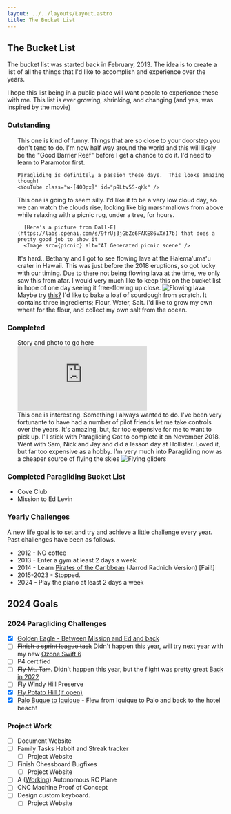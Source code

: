 ```yaml
---
layout: ../../layouts/Layout.astro
title: The Bucket List
---
```




<title>The Bucket List</title>

## The Bucket List

The bucket list was started back in February, 2013. The idea is to create a list of all the things that I'd like to accomplish and experience over the years.

I hope this list being in a public place will want people to experience these with me. This list is ever growing, shrinking, and changing (and yes, was inspired by the movie)

### Outstanding

<ul>
  <Item client:only="react" title="Scuba dive the Great Barrier Reef">
    This one is kind of funny.  Things that are so close to your doorstep you don't tend to do.
    I'm now half way around the world and this will likely be the "Good Barrier Reef" before I get a chance to do it.
  </Item>
  <Item client:only="react" title="Paramotor Horseshoe Bend">
    I'd need to learn to Paramotor first.

    Paragliding is definitely a passion these days.  This looks amazing though!
    <YouTube class="w-[400px]" id="p9Ltv5S-qKk" />

  </Item>
  <Item client:only="react" title="Picnic under a tree watching clouds from above">
      This one is going to seem silly.  I'd like it to be a very low cloud day, so we can watch the clouds rise, looking like big marshmallows from above while relaxing with a picnic rug, under a tree, for hours.

      [Here's a picture from Dall-E](https://labs.openai.com/s/9frUj3jGbZc6FAKE86vXY17b) that does a pretty good job to show it
      <Image src={picnic} alt="AI Generated picnic scene" />

  </Item>
  <Item client:only="react" title="Learn to Kite Surf" />
  <Item client:only="react" title="See something majestic" />
  <Item client:only="react" title="Ski down a double black run at Perisher (confidently)" />
  <Item client:only="react" title="Learn Flight of the Bublebee on Piano">
    It's hard..
    <YouTube class="w-[400px]" id="QZWW5xG_1wM" />
  </Item>
  <Item client:only="react" title="Write a piece of music I'm very proud of" />
  <Item client:only="react" title="See flowing lava">
    Bethany and I got to see flowing lava at the Halemaʻumaʻu crater in Hawaii. This was just before the 2018 eruptions, so got lucky with our timing. Due to there not being flowing lava at the time, we only saw this from afar. I would very much like to keep this on the bucket list in hope of one day seeing it free-flowing up close.
    <Image src={lava} alt="Flowing lava" />
  </Item>
  <Item client:only="react" title="Visit the Maldives (Nathan Hu recommends Tahiti instead)" />
  <Item client:only="react" title="Maintain a bee hive" />
  <Item client:only="react" title="Snow Mobile">
    Maybe try <a href="https://laketahoesnowmobile.com/book-your-tour-now/">this?</a>
  </Item>
  <Item client:only="react" title="Bake a loaf of sourdough from Scratch (more scratch than you'd imagine)">
    I'd like to bake a loaf of sourdough from scratch.  It contains three ingredients; Flour, Water, Salt.
    I'd like to grow my own wheat for the flour, and collect my own salt from the ocean.
  </Item>
</ul>

### Completed

<ul>
  <Item client:only="react" title="White water rafing down a river">
    Story and photo to go here
  </Item>
  <Item
    client:only="react"
    title="Sky Diving (done twice, Completed last in 2012)"
  />
  <Item client:only="react" title="Skydive Solo (completed late 2013)">
    <div css="padding:56.25% 0 0 0;position:relative;">
      <iframe
        src="https://player.vimeo.com/video/87970062?badge=0&amp;autopause=0&amp;quality_selector=1&amp;player_id=0&amp;app_id=58479"
        frameborder="0"
        allow="autoplay; fullscreen; picture-in-picture"
        css="position:absolute;top:0;left:0;width:100%;height:100%;"
        title="Skydiving Adventure 2013"
      ></iframe>
    </div>
    <script src="https://player.vimeo.com/api/player.js"></script>
  </Item>
  <Item
    client:only="react"
    title="Hang Gliding (completed 20th December, 2012)"
  />
  <Item client:only="react" title="CCNA Certified (Completed early 2012)" />
  <Item client:only="react" title="Fly a plane (Completed early 2012)">
    This one is interesting. Something I always wanted to do. I've been very
    fortunante to have had a number of pilot friends let me take controls over
    the years. It's amazing, but, far too expensive for me to want to pick up.
    I'll stick with Paragliding
  </Item>
  <Item client:only="react" title="Fly a glider">
    Got to complete it on November 2018. Went with Sam, Nick and Jay and did a
    lesson day at Hollister. Loved it, but far too expensive as a hobby. I'm
    very much into Paragliding now as a cheaper source of flying the skies
    <Image src={glider} alt="Flying gliders" />
  </Item>
  <Item client:only="react" title="[Paragliding] Get to 15,000 ft of altitude (Completed Sep 27th, 2024)" href="/flying/flight/2024-09-27-XFH-000-01/" />

</ul>

### Completed Paragliding Bucket List

- Cove Club
- Mission to Ed Levin

### Yearly Challenges

A new life goal is to set and try and achieve a little challenge every year. Past challenges have been as follows.

- 2012 - NO coffee
- 2013 - Enter a gym at least 2 days a week
- 2014 - Learn [Pirates of the Caribbean](https://www.youtube.com/watch?v=n4JD-3-UAzM) (Jarrod Radnich Version) [Fail!]
- 2015-2023 - Stopped.
- 2024 - Play the piano at least 2 days a week

## 2024 Goals

### 2024 Paragliding Challenges
- [x] [Golden Eagle - Between Mission and Ed and back](/flying/flight/2024-10-30-XFH-000-01)
- [ ] ~~Finish a sprint league task~~ Didn't happen this year, will try next year with my new [Ozone Swift 6](/flying/wing/Ozone-Swift-6)
- [ ] P4 certified
- [ ] ~~Fly Mt. Tam~~.  Didn't happen this year, but the flight was pretty great [Back in 2022](/flying/flight/2022-10-02-XFH-000-01)
- [ ] Fly Windy Hill Preserve
- [x] [Fly Potato Hill (if open)](/flying/flight/2024-07-27-XFH-000-01)
- [x] [Palo Buque to Iquique](/flying/flight/2024-11-13-XFH-000-01) - Flew from Iquique to Palo and back to the hotel beach!

### Project Work

- [ ] Document Website
- [ ] Family Tasks Habbit and Streak tracker
  - [ ] Project Website
- [ ] Finish Chessboard Bugfixes
  - [ ] Project Website
- [ ] A ([Working](https://www.scottyob.com/post/2022-11-27-ardupilot-postmortem/)) Autonomous RC Plane
- [ ] CNC Machine Proof of Concept
- [ ] Design custom keyboard.
  - [ ] Project Website
